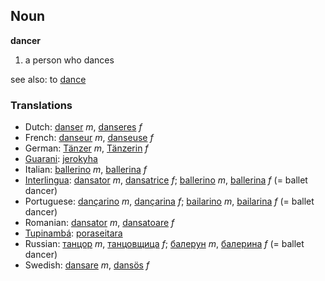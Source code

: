 ==Noun==
'''dancer'''

#a person who dances

see also: to [[dance]]

===Translations===
*Dutch: [[danser]] ''m'', [[danseres]] ''f''
*French: [[danseur]] ''m'', [[danseuse]] ''f''
*German: [[Tänzer]] ''m'', [[Tänzerin]] ''f''
*[[Guarani]]: [[jerokyha]]
*Italian: [[ballerino]] ''m'', [[ballerina]] ''f''
*[[Interlingua]]: [[dansator]] ''m'', [[dansatrice]] ''f''; [[ballerino]] ''m'', [[ballerina]] ''f'' (= ballet dancer)
*Portuguese: [[dançarino]] ''m'', [[dançarina]] ''f''; [[bailarino]] ''m'', [[bailarina]] ''f'' (= ballet dancer)
*Romanian: [[dansator]] ''m'', [[dansatoare]] ''f''
*[[Tupinambá]]: [[poraseitara]]
*Russian: [[танцор]] ''m'', [[танцовщица]] ''f''; [[балерун]] ''m'', [[балерина]] ''f'' (= ballet dancer)
*Swedish: [[dansare]] ''m'', [[dansös]] ''f''